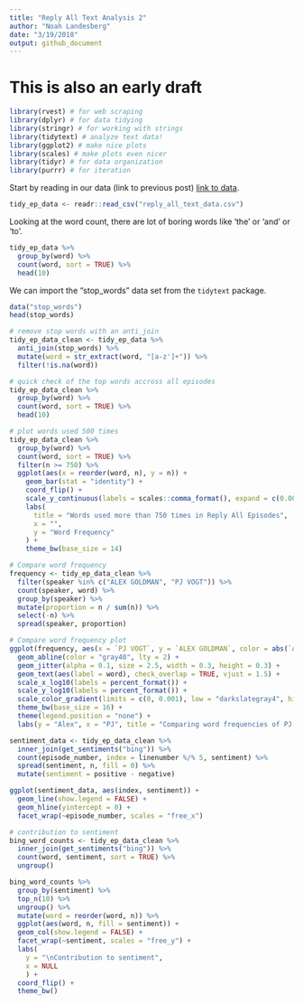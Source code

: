 ```yaml
---
title: "Reply All Text Analysis 2"
author: "Noah Landesberg"
date: "3/19/2018"
output: github_document
---
```


# This is also an early draft
```r
library(rvest) # for web scraping
library(dplyr) # for data tidying
library(stringr) # for working with strings
library(tidytext) # analyze text data!
library(ggplot2) # make nice plots
library(scales) # make plots even nicer
library(tidyr) # for data organization
library(purrr) # for iteration
```

Start by reading in our data (link to previous post) [link to data](https://github.com/landesbergn/reply-all/blob/master/reply_all_text_data.csv).

```r
tidy_ep_data <- readr::read_csv("reply_all_text_data.csv")
```

Looking at the word count, there are lot of boring words like 'the' or 'and' or 'to'.
```r
tidy_ep_data %>%
  group_by(word) %>%
  count(word, sort = TRUE) %>%
  head(10)
```
We can import the "stop_words" data set from the `tidytext` package.
```r
data("stop_words")
head(stop_words)
```


```r
# remove stop words with an anti_join
tidy_ep_data_clean <- tidy_ep_data %>%
  anti_join(stop_words) %>% 
  mutate(word = str_extract(word, "[a-z']+")) %>% 
  filter(!is.na(word))
```

```r
# quick check of the top words accross all episodes
tidy_ep_data_clean %>%
  group_by(word) %>%
  count(word, sort = TRUE) %>%
  head(10)
```
```r
# plot words used 500 times
tidy_ep_data_clean %>% 
  group_by(word) %>%
  count(word, sort = TRUE) %>%
  filter(n >= 750) %>%
  ggplot(aes(x = reorder(word, n), y = n)) +
    geom_bar(stat = "identity") +
    coord_flip() +
    scale_y_continuous(labels = scales::comma_format(), expand = c(0.009,0)) +
    labs(
      title = "Words used more than 750 times in Reply All Episodes",
      x = "",
      y = "Word Frequency"
    ) +
    theme_bw(base_size = 14) 
```
```r
# Compare word frequency
frequency <- tidy_ep_data_clean %>%
  filter(speaker %in% c("ALEX GOLDMAN", "PJ VOGT")) %>%
  count(speaker, word) %>%
  group_by(speaker) %>%
  mutate(proportion = n / sum(n)) %>%
  select(-n) %>%
  spread(speaker, proportion)

# Compare word frequency plot
ggplot(frequency, aes(x = `PJ VOGT`, y = `ALEX GOLDMAN`, color = abs(`ALEX GOLDMAN` - `PJ VOGT`))) +
  geom_abline(color = "gray40", lty = 2) +
  geom_jitter(alpha = 0.1, size = 2.5, width = 0.3, height = 0.3) +
  geom_text(aes(label = word), check_overlap = TRUE, vjust = 1.5) +
  scale_x_log10(labels = percent_format()) +
  scale_y_log10(labels = percent_format()) +
  scale_color_gradient(limits = c(0, 0.001), low = "darkslategray4", high = "gray75") +
  theme_bw(base_size = 16) +
  theme(legend.position = "none") +
  labs(y = "Alex", x = "PJ", title = "Comparing word frequencies of PJ and Alex")
```

```r
sentiment_data <- tidy_ep_data_clean %>%
  inner_join(get_sentiments("bing")) %>%
  count(episode_number, index = linenumber %/% 5, sentiment) %>%
  spread(sentiment, n, fill = 0) %>%
  mutate(sentiment = positive - negative)

ggplot(sentiment_data, aes(index, sentiment)) +
  geom_line(show.legend = FALSE) +
  geom_hline(yintercept = 0) +
  facet_wrap(~episode_number, scales = "free_x")
```

```r
# contribution to sentiment
bing_word_counts <- tidy_ep_data_clean %>%
  inner_join(get_sentiments("bing")) %>%
  count(word, sentiment, sort = TRUE) %>%
  ungroup()

bing_word_counts %>%
  group_by(sentiment) %>%
  top_n(10) %>%
  ungroup() %>%
  mutate(word = reorder(word, n)) %>%
  ggplot(aes(word, n, fill = sentiment)) +
  geom_col(show.legend = FALSE) +
  facet_wrap(~sentiment, scales = "free_y") +
  labs(
    y = "\nContribution to sentiment",
    x = NULL
    ) +
  coord_flip() +
  theme_bw()
```

